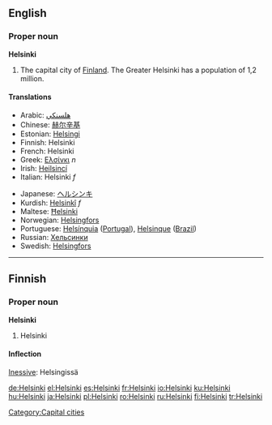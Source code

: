 {{wikipedia}}

==English==

===Proper noun===
'''Helsinki'''
#The capital city of [[Finland]]. The Greater Helsinki has a population of 1,2 million.

====Translations====
{{top}}
*Arabic: [[هلسنكي]]
*Chinese: [[赫尔辛基]]
*Estonian: [[Helsingi]]
*Finnish: Helsinki
*French: Helsinki
*Greek: [[Ελσίνκι]] ''n''
*Irish: [[Heilsincí]]
*Italian: Helsinki ''f''
{{mid}}
*Japanese: [[ヘルシンキ]]
*Kurdish: [[Helsinkî]] ''f''
*Maltese: [[Ħelsinki]]
*Norwegian: [[Helsingfors]]
*Portuguese: [[Helsínquia]] ([[Portugal]]), [[Helsinque]] ([[Brazil]])
*Russian: [[Хельсинки]]
*Swedish: [[Helsingfors]]
{{bottom}}

----
==Finnish==

===Proper noun===
'''Helsinki'''

# Helsinki

====Inflection====
[[w:Inessive case|Inessive]]: Helsingissä

[[Category:Capital cities]]

[[de:Helsinki]]
[[el:Helsinki]]
[[es:Helsinki]]
[[fr:Helsinki]]
[[io:Helsinki]]
[[ku:Helsinki]]
[[hu:Helsinki]]
[[ja:Helsinki]]
[[pl:Helsinki]]
[[ro:Helsinki]]
[[ru:Helsinki]]
[[fi:Helsinki]]
[[tr:Helsinki]]